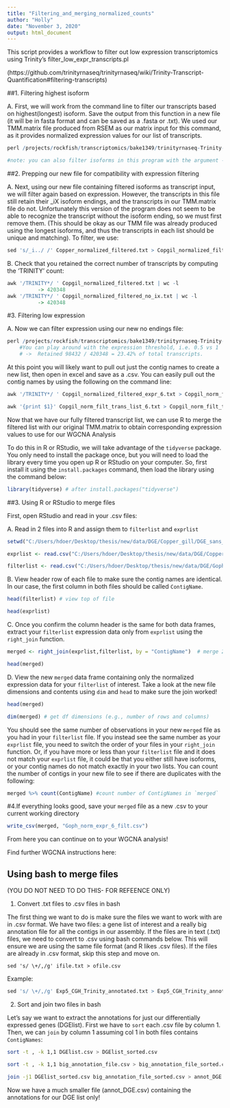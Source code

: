 ```yaml
---
title: "Filtering_and_merging_normalized_counts"
author: "Holly"
date: "November 3, 2020"
output: html_document
---
```


This script provides a workflow to filter out low expression transcriptomics using Trinity's filter_low_expr_transcripts.pl

(https://github.com/trinityrnaseq/trinityrnaseq/wiki/Trinity-Transcript-Quantification#filtering-transcripts)



##1. Filtering highest isoform

A. First, we will work from the command line to filter our transcripts based on highest(longest) isoform. Save the output from this function in a new file (it will be in fasta format and can be saved as a .fasta or .txt). We used our TMM.matrix file produced from RSEM as our matrix input for this command, as it provides normalized expression values for our list of transcripts.
```r
perl /projects/rockfish/transcriptomics/bake1349/trinityrnaseq-Trinity-v2.4.0/util/filter_low_expr_transcripts.pl --matrix matrix.TMM.EXPR.matrix --transcripts /projects/rockfish/transcriptomics/EXP11_ScarnSmel_fluct_gill/Copgil_mapping/Copgil_HMD_Trinity_FR.fasta --highest_iso_only --trinity_mode > Copper_normalized_filtered.txt

#note: you can also filter isoforms in this program with the argument --min_pct_dom_iso <int> and it will filter isoforms based on  a minimum person of dominant isoform expression that you set (ex: 10%). This command is mutually exclusive with the other filter, so you use one or the other. 

```



##2. Prepping our new file for compatibility with expression filtering

A. Next, using our new file containing filtered isoforms as transcript input, we will filter again based on expression. However, the transcripts in this file still retain their _iX isoform endings, and the transcripts in our TMM.matrix file do not. Unfortunately this version of the program does not seem to be able to recognize the transcript without the isoform ending, so we must first remove them. (This should be okay as our TMM file was already produced using the longest isoforms, and thus the transcripts in each list should be unique and matching). To filter, we use: 
```r
sed 's/_i../ /' Copper_normalized_filtered.txt > Copgil_normalized_filtered_no_ix.txt #This commands searches through the file for the characters "_i" and anything that comes immediately after it (before spaces), and replaces it with a space.
```

B. Check that you retained the correct number of transcripts by computing the 'TRINITY' count: 
```r
awk '/TRINITY*/ ' Copgil_normalized_filtered.txt | wc -l
          -> 420348
awk '/TRINITY*/ ' Copgil_normalized_filtered_no_ix.txt | wc -l
          -> 420348
```



#3. Filtering low expression

A. Now we can filter expression using our new no endings file:
```r
perl /projects/rockfish/transcriptomics/bake1349/trinityrnaseq-Trinity-v2.4.0/util/filter_low_expr_transcripts.pl --matrix matrix.TMM.EXPR.matrix --transcripts Copgil_normalized_filtered_no_ix.txt --min_expr_any 6 --trinity_mode > Copgil_normalized_filtered_expr_6.txt
    #You can play around with the expression threshold, i.e. 0.5 vs 1
    # ->  Retained 98432 / 420348 = 23.42% of total transcripts.
```

At this point you will likely want to pull out just the contig names to create a new list, then open in excel and save as a .csv. You can easily pull out the contig names by using the following on the command line:
```r
awk '/TRINITY*/ ' Copgil_normalized_filtered_expr_6.txt > Copgil_norm_filt_trans_list_6.txt #finds each 'TRINITY' line and prints it to a new file

awk '{print $1}' Copgil_norm_filt_trans_list_6.txt > Copgil_norm_filt_trans_6_list.txt #searches the new file to pull the first column (in this case the contig ID we want) and print it to a new file 
```


Now that we have our fully filtered transcript list, we can use R to merge the filtered list with our original TMM.matrix to obtain corresponding expression values to use for our WGCNA Analysis

To do this in R or RStudio, we will take advantage of the `tidyverse` package. You only need to install the package once, but you will need to load the library every time you open up R or RStudio on your computer. So, first install it using the `install.packages` command, then load the library using the command below:



```r

library(tidyverse) # after install.packages("tidyverse")

```



##3. Using R or RStudio to merge files


First, open RStudio and read in your .csv files:



A. Read in 2 files into R and assign them to `filterlist` and `exprlist`

```r
setwd("C:/Users/hdoer/Desktop/thesis/new/data/DGE/Copper_gill/DGE_sans_4_samps/WGCNA/")

exprlist <- read.csv("C:/Users/hdoer/Desktop/thesis/new/data/DGE/Copper_gill/DGE_sans_4_samps/WGCNA/Copgill_normalized_counts.csv")

filterlist <- read.csv("C:/Users/hdoer/Desktop/thesis/new/data/DGE/Gopher_gill/Goph_map_to_copgil/WGCNA/Copgil_norm_filt_trans_6_list.csv")

```


B. View header row of each file to make sure the contig names are identical. In our case, the first column in both files should be called `ContigName`.



```r

head(filterlist) # view top of file

head(exprlist)

```

C. Once you confirm the column header is the same for both data frames, extract your `filterlist` expression data only from `exprlist` using the `right_join` function.

```r

merged <- right_join(exprlist,filterlist, by = "ContigName")  # merge 2 files

head(merged)

```



D. View the new `merged` data frame containing only the normalized expression data for your `filterlist` of interest. Take a look at the new file dimensions and contents using `dim` and `head` to make sure the join worked!



```r

head(merged)

dim(merged) # get df dimensions (e.g., number of rows and columns)

```


You should see the same number of observations in your new `merged` file as you had in your `filterlist` file. If you instead see the same number as your `exprlist` file, you need to switch the order of your files in your `right_join` function. Or, if you have more or less than your `filterlist` file and it does not match your `exprlist` file, it could be that you either still have isoforms, or your contig names do not match exactly in your two lists. You can count the number of contigs in your new file to see if there are duplicates with the following:

```r

merged %>% count(ContigName) #count number of ContigNames in `merged`

```



#4.If everything looks good, save your `merged` file as a new .csv to your current working directory



```r

write_csv(merged, "Goph_norm_expr_6_filt.csv")

```

From here you can continue on to your WGCNA analysis! 

Find further WGCNA instructions here: 








## Using bash to merge files

(YOU DO NOT NEED TO DO THIS- FOR REFEENCE ONLY)



1. Convert .txt files to .csv files in bash



The first thing we want to do is make sure the files we want to work with are in .csv format. We have two files: a gene list of interest and a really big annotation file for all the contigs in our assembly. If the files are in text (.txt) files, we need to convert to .csv using bash commands below. This will ensure we are using the same file format (and R likes .csv files). If the files are already in .csv format, skip this step and move on.



`sed 's/ \+/,/g' ifile.txt > ofile.csv`



Example:

```r

sed 's/ \+/,/g' Exp5_CGH_Trinity_annotated.txt > Exp5_CGH_Trinity_annotated.csv

```

 

2. Sort and join two files in bash



Let's say we want to extract the annotations for just our differentially expressed genes (DGElist). First we have to `sort` each .csv file by column 1. Then, we can `join` by column 1 assuming col 1 in  both files contains `ContigNames`:



```bash

sort -t , -k 1,1 DGElist.csv > DGElist_sorted.csv

sort -t , -k 1,1 big_annotation_file.csv > big_annotation_file_sorted.csv

join -j1 DGElist_sorted.csv big_annotation_file_sorted.csv > annot_DGE.csv

```

 

Now we have a much smaller file (annot_DGE.csv) containing the annotations for our DGE list only!